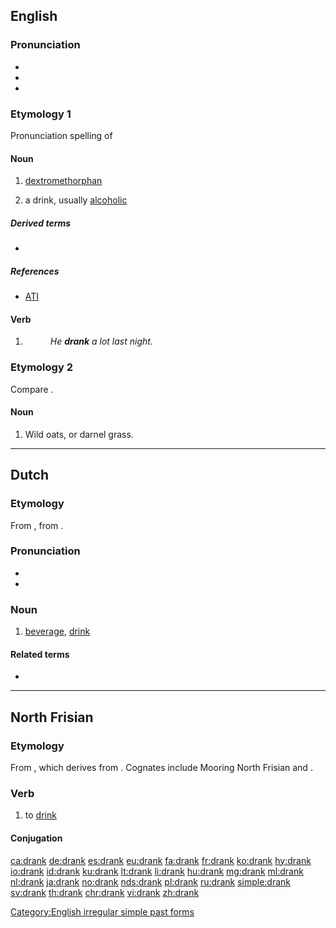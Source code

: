 ==English==

===Pronunciation===
* {{IPA|/dɹæŋk/|lang=en}}
* {{audio|en-us-drank.ogg|Audio (US)|lang=en}}
* {{rhymes|æŋk|lang=en}}

===Etymology 1===
Pronunciation spelling of {{m|en|drink}}

====Noun====
{{en-noun|~}}

# {{label|en|slang}} [[dextromethorphan]]
# {{label|en|slang}} a drink, usually [[alcoholic]]

=====Derived terms=====
* {{l|en|purple drank}}

=====References=====
* [http://www.abovetheinfluence.com/facts/drugsdxm ATI]

====Verb====
{{head|en|verb form}}

# {{en-simple past of|drink}}
#: ''He '''drank''' a lot last night.''

===Etymology 2===
Compare {{m|en|drake}}.

====Noun====
{{en-noun|?}}

# {{label|en|UK|dialect}} Wild oats, or darnel grass.
#: {{rfquotek|Halliwell}}

{{Webster 1913}}

[[Category:English irregular simple past forms]]

----

==Dutch==

===Etymology===
From {{inh|nl|odt|*drank}}, from {{inh|nl|gem-pro|*drankiz}}.

===Pronunciation===
* {{rhymes|ɑŋk|lang=nl}}
* {{audio|Nl-drank.ogg|audio|lang=nl}}

===Noun===
{{nl-noun|m|-en|drankje}}

# [[beverage]], [[drink]]

====Related terms====
* {{l|nl|drinken}}

----

==North Frisian==

===Etymology===
From {{etyl|ofs|frr}} {{m|ofs|drinka}}, which derives from {{etyl|gem-pro|frr}} {{m|gem-pro|*drinkaną}}. Cognates include Mooring North Frisian {{m|frr|drainke}} and {{etyl|fy|-}} {{m|fy|drinke}}.

===Verb===
{{head|frr|verb}}

# {{label|frr|Föhr-Amrum}} to [[drink]]

====Conjugation====
{{frr-FoehrAmrum-conj-table
|infinitive I=drank
|infinitive II=tu dranken
|past_participle=dronken
|imperative_sg=drank
|imperative_pl=drank'em
|pres_ind_1sg=drank
|pres_ind_2sg=drankst
|pres_ind_3sg=drankt
|pres_ind_dlpl=drank
|past_ind_1sg=droonk
|past_ind_2sg=droonkst
|past_ind_3sg=droonk
|past_ind_dlpl=droonk}}

[[ca:drank]]
[[de:drank]]
[[es:drank]]
[[eu:drank]]
[[fa:drank]]
[[fr:drank]]
[[ko:drank]]
[[hy:drank]]
[[io:drank]]
[[id:drank]]
[[ku:drank]]
[[lt:drank]]
[[li:drank]]
[[hu:drank]]
[[mg:drank]]
[[ml:drank]]
[[nl:drank]]
[[ja:drank]]
[[no:drank]]
[[nds:drank]]
[[pl:drank]]
[[ru:drank]]
[[simple:drank]]
[[sv:drank]]
[[th:drank]]
[[chr:drank]]
[[vi:drank]]
[[zh:drank]]